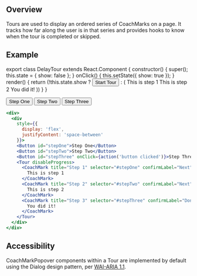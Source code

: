 
## Overview

Tours are used to display an ordered series of CoachMarks on a page. It tracks
how far along the user is in that series and provides hooks to know when the tour
is completed or skipped.

## Example

export class DelayTour extends React.Component {
  constructor() {
    super();
    this.state = { show: false };
  }
  onClick() {
    this.setState({ show: true });
  }
  render() {
    return (!this.state.show ? <Button onClick={this.onClick.bind(this)}>Start Tour</Button> : (
      <Tour disableProgress>
        <CoachMark title="Step 1" selector="#stepOne" confirmLabel="Next" cancelLabel="Skip">
          This is step 1
        </CoachMark>
        <CoachMark title="Step 2" selector="#stepTwo" confirmLabel="Next" cancelLabel="Skip">
          This is step 2
        </CoachMark>
        <CoachMark title="Step 3" selector="#stepThree" confirmLabel="Done">
          You did it!
        </CoachMark>
      </Tour>
    ))
  }
}

<div style={{position: 'relative'}}>
  <div
    style={{
      display: 'flex',
      justifyContent: 'space-between'
    }}>
    <Button id="stepOne">Step One</Button>
    <Button id="stepTwo">Step Two</Button>
    <Button id="stepThree">Step Three</Button>
    <DelayTour />
  </div>
</div>

```jsx
<div>
  <div
    style={{
      display: 'flex',
      justifyContent: 'space-between'
    }}>
    <Button id="stepOne">Step One</Button>
    <Button id="stepTwo">Step Two</Button>
    <Button id="stepThree" onClick={action('button clicked')}>Step Three</Button>
    <Tour disableProgress>
      <CoachMark title="Step 1" selector="#stepOne" confirmLabel="Next" cancelLabel="Skip">
        This is step 1
      </CoachMark>
      <CoachMark title="Step 2" selector="#stepTwo" confirmLabel="Next" cancelLabel="Skip">
        This is step 2
      </CoachMark>
      <CoachMark title="Step 3" selector="#stepThree" confirmLabel="Done">
        You did it!
      </CoachMark>
    </Tour>
  </div>
</div>
```

## Accessibility

CoachMarkPopover components within a Tour are implemented by default using the Dialog design pattern, per [WAI-ARIA 1.1](https://www.w3.org/TR/wai-aria-practices-1.1/#dialog_modal).
